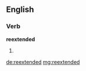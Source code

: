 ==English==

===Verb===
'''reextended'''

# {{past of|[[reextend]]}}

[[de:reextended]]
[[mg:reextended]]